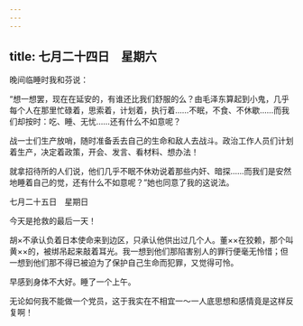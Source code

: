 ```yaml
---
---
---
```

title: 七月二十四日　星期六
---




晚间临睡时我和芬说：

“想一想罢，现在在延安的，有谁还比我们舒服的么？由毛泽东算起到小鬼，几乎每个人在那里忙碌着，思索着，计划着，执行着……不眠，不食、不休歇……而我们却按时：吃、睡、无忧……还有什么不如意呢？

战一士们生产放哨，随时准备丢去自己的生命和敌人去战斗。政治工作人员们计划着生产，决定着政策，开会、发言、看材料、想办法！

就拿招待所的人们说，他们几乎不眠不休劝说着那些内奸、暗探……而我们是安然地睡着自己的觉，还有什么不如意呢？”她也同意了我的这说法。





七月二十五日　星期日


今天是抢救的最后一天！

胡×不承认负着日本使命来到边区，只承认他供出过几个人。董××在狡赖，那个叫黄××的，被绑吊起来敲着耳光。我一想到他们那陷害别人的罪行便毫无怜惜；但一想到他们那不得已被迫为了保护自己生命而犯罪，又觉得可怜。

早感到身体不大好。睡了一个上午。

无论如何我不能做一个党员，这于我实在不相宜一～一人底思想和感情竟是这样反复啊！